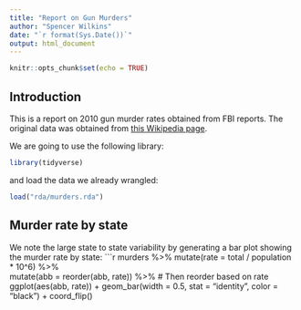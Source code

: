 ```yaml
---
title: "Report on Gun Murders"
author: "Spencer Wilkins"
date: "`r format(Sys.Date())`"
output: html_document
---
```


```r
knitr::opts_chunk$set(echo = TRUE)
```

## Introduction

This is a report on 2010 gun murder rates obtained from FBI reports. The original data was obtained from [this Wikipedia page](https://en.wikipedia.org/wiki/Murder_in_the_United_States_by_state).

We are going to use the following library:

```r
library(tidyverse)
```
  
and load the data we already wrangled:

```r
load("rda/murders.rda")
```

## Murder rate by state 

We note the large state to state variability by generating a bar plot showing the murder rate by state:
```r
murders %>% 
  mutate(rate = total / population * 10^6) %>%  
  mutate(abb = reorder(abb, rate)) %>%  # Then reorder based on rate
  ggplot(aes(abb, rate)) +
  geom_bar(width = 0.5, stat = "identity", color = "black") +
  coord_flip()
